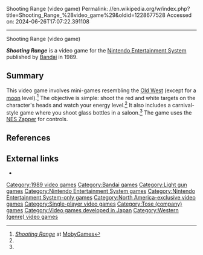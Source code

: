 Shooting Range (video game)
Permalink: //en.wikipedia.org/w/index.php?title=Shooting_Range_%28video_game%29&oldid=1228677528
Accessed on: 2024-06-26T17:07:22.391108



------
Shooting Range (video game)
{{Short description|1989 video game}}
{{Infobox video game
| title = Shooting Range
| image = [[File:Shooting Range Cover.jpg|200px|Shooting Range]]
| caption = Cover art
| developer = [[Tose Co., Ltd.|TOSE]]<ref name="gamefaqs">[http://www.gamefaqs.com/nes/587612-shooting-range/data ''Shooting Range''] at [[GameFAQs]]</ref>
| publisher = [[Bandai]]<ref name="gamefaqs"/>
| released = {{vgrelease|NA|June 1989<ref name="gamefaqs"/>}}
| genre = [[Shoot 'em up]]<ref name="gamefaqs"/>
| modes = [[Single-player video game|Single-player]]
| platforms = [[Nintendo Entertainment System]]<ref name="gamefaqs"/>
}}

'''''Shooting Range''''' is a video game for the [[Nintendo Entertainment System]] published by [[Bandai]] in 1989.

==Summary==
This video game involves mini-games resembling the [[Old West]] (except for a [[moon]] level).<ref name="mobygames">[http://www.mobygames.com/game/nes/shooting-range ''Shooting Range''] at [[MobyGames]]</ref> The objective is simple: shoot the red and white targets on the character's heads and watch your energy level.<ref name="mobygames"/> It also includes a carnival-style game where you shoot glass bottles in a saloon.<ref name="mobygames"/> The game uses the [[NES Zapper]] for controls.

==References==
{{reflist}}

==External links==
*{{mobygames|/33455}}

{{NES Zapper}}

[[Category:1989 video games]]
[[Category:Bandai games]]
[[Category:Light gun games]]
[[Category:Nintendo Entertainment System games]]
[[Category:Nintendo Entertainment System-only games]]
[[Category:North America-exclusive video games]]
[[Category:Single-player video games]]
[[Category:Tose (company) games]]
[[Category:Video games developed in Japan]]
[[Category:Western (genre) video games]]


{{shmup-videogame-stub}}